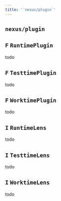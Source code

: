 ```yaml
---
title: '`nexus/plugin`'
---
```


## `nexus/plugin`

## `F` `RuntimePlugin`

todo

## `F` `TesttimePlugin`

todo

## `F` `WorktimePlugin`

todo

## `I` `RuntimeLens`

todo

## `I` `TesttimeLens`

todo

## `I` `WorktimeLens`

todo
